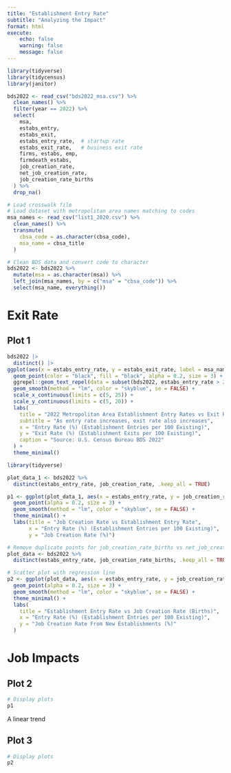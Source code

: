 ```yaml
---
title: "Establishment Entry Rate"
subtitle: "Analyzing the Impact"
format: html
execute:
    echo: false
    warning: false
    message: false
---
```


```r
library(tidyverse)
library(tidycensus)
library(janitor)
```

```r
bds2022 <- read_csv("bds2022_msa.csv") %>%
  clean_names() %>%
  filter(year == 2022) %>%
  select(
    msa,
    estabs_entry,        
    estabs_exit,  
    estabs_entry_rate,  # startup rate
    estabs_exit_rate,   # business exit rate
    firms, estabs, emp,
    firmdeath_estabs,
    job_creation_rate, 
    net_job_creation_rate,
    job_creation_rate_births
  ) %>%
  drop_na()
```

```r
# Load crosswalk file
# Load dataset with metropolitan area names matching to codes
msa_names <- read_csv("list1_2020.csv") %>%
  clean_names() %>%
  transmute(
    cbsa_code = as.character(cbsa_code),
    msa_name = cbsa_title
  )

# Clean BDS data and convert code to character
bds2022 <- bds2022 %>%
  mutate(msa = as.character(msa)) %>%
  left_join(msa_names, by = c("msa" = "cbsa_code")) %>%
  select(msa_name, everything())
```

# Exit Rate

## Plot 1

```r
bds2022 |>
  distinct() |> 
ggplot(aes(x = estabs_entry_rate, y = estabs_exit_rate, label = msa_name)) +
  geom_point(color = "black", fill = "black", alpha = 0.2, size = 3) +
  ggrepel::geom_text_repel(data = subset(bds2022, estabs_entry_rate > 20)) +
  geom_smooth(method = "lm", color = "skyblue", se = FALSE) + 
  scale_x_continuous(limits = c(5, 25)) + 
  scale_y_continuous(limits = c(5, 20)) + 
  labs(
    title = "2022 Metropolitan Area Establishment Entry Rates vs Exit Rates",
    subtitle = "As entry rate increases, exit rate also increases",
    x = "Entry Rate (%) (Establishment Entries per 100 Existing)",
    y = "Exit Rate (%) (Establishment Exits per 100 Existing)",
    caption = "Source: U.S. Census Bureau BDS 2022"
  ) +
  theme_minimal()
```



```r
library(tidyverse)

plot_data_1 <- bds2022 %>%
  distinct(estabs_entry_rate, job_creation_rate, .keep_all = TRUE)

p1 <- ggplot(plot_data_1, aes(x = estabs_entry_rate, y = job_creation_rate)) +
  geom_point(alpha = 0.2, size = 3) +
  geom_smooth(method = "lm", color = "skyblue", se = FALSE) +
  theme_minimal() +
  labs(title = "Job Creation Rate vs Establishment Entry Rate",
       x = "Entry Rate (%) (Establishment Entries per 100 Existing)",
       y = "Job Creation Rate (%)")

# Remove duplicate points for job_creation_rate_births vs net_job_creation_rate
plot_data <- bds2022 %>%
  distinct(estabs_entry_rate, job_creation_rate_births, .keep_all = TRUE)

# Scatter plot with regression line
p2 <- ggplot(plot_data, aes(x = estabs_entry_rate, y = job_creation_rate_births)) +
  geom_point(alpha = 0.2, size = 3) +
  geom_smooth(method = "lm", color = "skyblue", se = FALSE) +
  theme_minimal() +
  labs(
    title = "Establishment Entry Rate vs Job Creation Rate (Births)",
    x = "Entry Rate (%) (Establishment Entries per 100 Existing)",
    y = "Job Creation Rate From New Establishments (%)"
  )
```

# Job Impacts

## Plot 2
```r
# Display plots
p1
```

A linear trend

## Plot 3
```r
# Display plots
p2
```
